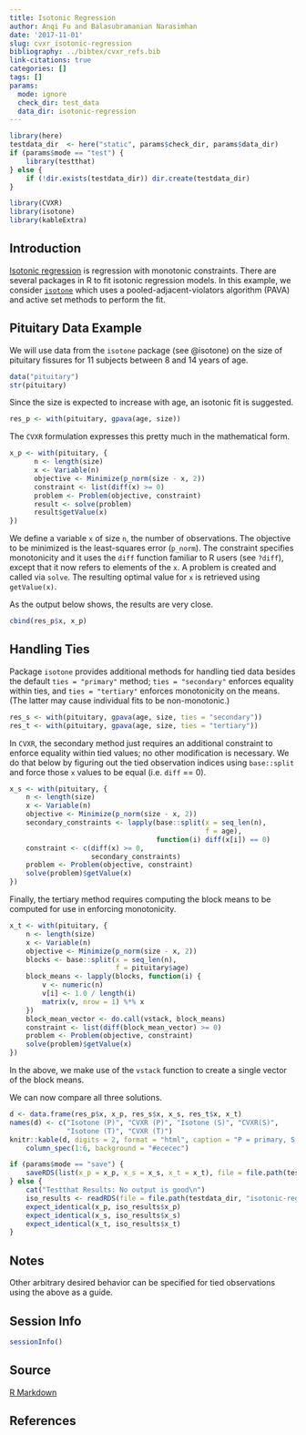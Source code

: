```yaml
---
title: Isotonic Regression
author: Anqi Fu and Balasubramanian Narasimhan
date: '2017-11-01'
slug: cvxr_isotonic-regression
bibliography: ../bibtex/cvxr_refs.bib
link-citations: true
categories: []
tags: []
params:
  mode: ignore
  check_dir: test_data
  data_dir: isotonic-regression
---
```


```r
library(here)
testdata_dir  <- here("static", params$check_dir, params$data_dir) 
if (params$mode == "test") {
    library(testthat)
} else {
    if (!dir.exists(testdata_dir)) dir.create(testdata_dir)
}
```

```r
library(CVXR)
library(isotone)
library(kableExtra)
```

## Introduction

[Isotonic regression](https://en.wikipedia.org/wiki/Isotonic_regression) is
regression with monotonic constraints. There are several packages in R
to fit isotonic regression models. In this example, we
consider [`isotone`](https://cran.r-project.org/package=isotone) which
uses a pooled-adjacent-violators algorithm (PAVA) and active set
methods to perform the fit.

## Pituitary Data Example

We will use data from the `isotone` package (see @isotone) on the size
of pituitary fissures for 11 subjects between 8 and 14 years of age.

```r
data("pituitary")
str(pituitary)
```

Since the size is expected to increase with age, an isotonic fit is suggested.

```r
res_p <- with(pituitary, gpava(age, size))
```

The `CVXR` formulation expresses this pretty much in the mathematical form. 

```r
x_p <- with(pituitary, {
      n <- length(size)
      x <- Variable(n)
      objective <- Minimize(p_norm(size - x, 2))
      constraint <- list(diff(x) >= 0)
      problem <- Problem(objective, constraint)
      result <- solve(problem)
      result$getValue(x)
})
```

We define a variable `x` of size `n`, the number of observations. The objective to be minimized is the least-squares error (`p_norm`). The constraint specifies monotonicity and it uses the `diff` function familiar to R users (see `?diff`), except that it now refers to elements of the `x`. A problem is created and called via `solve`. The resulting optimal value for `x` is retrieved using `getValue(x)`. 

As the output below shows, the results are very close.
```r
cbind(res_p$x, x_p)
```

## Handling Ties

Package `isotone` provides additional methods for handling tied data besides the default `ties = "primary"` method; `ties = "secondary"` enforces equality within ties, and `ties = "tertiary"`
enforces monotonicity on the means. (The latter may cause individual fits to be non-monotonic.)

```r
res_s <- with(pituitary, gpava(age, size, ties = "secondary"))
res_t <- with(pituitary, gpava(age, size, ties = "tertiary"))
```

In `CVXR`, the secondary method just requires an additional constraint to enforce
equality within tied values; no other modification is necessary. We do that below by figuring out the tied observation indices using `base::split` and force those `x` values to be equal (i.e. `diff` == 0).

```r
x_s <- with(pituitary, {
    n <- length(size)
    x <- Variable(n)
    objective <- Minimize(p_norm(size - x, 2))
    secondary_constraints <- lapply(base::split(x = seq_len(n),
                                                f = age),
                                    function(i) diff(x[i]) == 0)
    constraint <- c(diff(x) >= 0,
                    secondary_constraints)
    problem <- Problem(objective, constraint)
    solve(problem)$getValue(x)
})
```

Finally, the tertiary method requires computing the block means to be computed for use
in enforcing monotonicity. 
```r
x_t <- with(pituitary, {
    n <- length(size)
    x <- Variable(n)
    objective <- Minimize(p_norm(size - x, 2))
    blocks <- base::split(x = seq_len(n),
                          f = pituitary$age)
    block_means <- lapply(blocks, function(i) {
        v <- numeric(n)
        v[i] <- 1.0 / length(i)
        matrix(v, nrow = 1) %*% x
    })
    block_mean_vector <- do.call(vstack, block_means)
    constraint <- list(diff(block_mean_vector) >= 0)
    problem <- Problem(objective, constraint)
    solve(problem)$getValue(x)
})
```
In the above, we make use of the `vstack` function to create a single vector of the block means.

We can now compare all three solutions.

```r
d <- data.frame(res_p$x, x_p, res_s$x, x_s, res_t$x, x_t)
names(d) <- c("Isotone (P)", "CVXR (P)", "Isotone (S)", "CVXR(S)",
              "Isotone (T)", "CVXR (T)")
knitr::kable(d, digits = 2, format = "html", caption = "P = primary, S = Secondary, T = Tertiary") %>%
    column_spec(1:6, background = "#ececec")
```

```r
if (params$mode == "save") {
    saveRDS(list(x_p = x_p, x_s = x_s, x_t = x_t), file = file.path(testdata_dir, "isotonic-regression.RDS"))
} else {
    cat("Testthat Results: No output is good\n")
    iso_results <- readRDS(file = file.path(testdata_dir, "isotonic-regression.RDS"))
    expect_identical(x_p, iso_results$x_p)
    expect_identical(x_s, iso_results$x_s)
    expect_identical(x_t, iso_results$x_t)
}
```

## Notes

Other arbitrary desired behavior can be specified for tied
observations using the above as a guide.

## Session Info

```r
sessionInfo()
```

## Source

[R Markdown](https://github.com/bnaras/cvxr_docs/blob/master/content/cvxr_examples/isotonic-regression.Rmd)

## References
